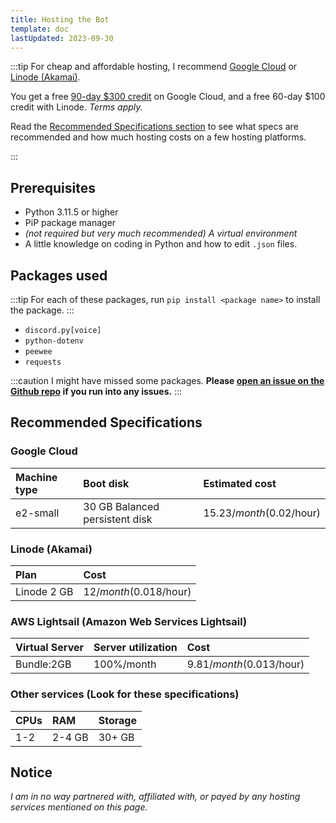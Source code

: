 ```yaml
---
title: Hosting the Bot
template: doc
lastUpdated: 2023-09-30
---
```


:::tip
For cheap and affordable hosting, I recommend [Google Cloud](https://cloud.google.com/free) or [Linode (Akamai)](https://www.linode.com/lp/free-credit-short/).

You get a free [90-day $300 credit](https://cloud.google.com/free/docs/free-cloud-features#free-trial) on Google Cloud, and a free 60-day $100 credit with Linode. *Terms apply.*

Read the [Recommended Specifications section](#recommended-specifications) to see what specs are recommended and how much hosting costs on a few hosting platforms.

:::

## Prerequisites

- Python 3.11.5 or higher
- PiP package manager
- *(not required but very much recommended) A virtual environment*
- A little knowledge on coding in Python and how to edit `.json` files.

## Packages used

:::tip
For each of these packages, run `pip install <package name>` to install the package.
:::

- `discord.py[voice]`
- `python-dotenv`
- `peewee`
- `requests`

:::caution
I might have missed some packages. **Please [open an issue on the Github repo](https://github.com/valbuilds/niabot/issues/new) if you run into any issues.**
:::

## Recommended Specifications

### Google Cloud

| Machine type | Boot disk                      | Estimated cost            |
| :---         | :---                           | :---                      |
| e2-small     | 30 GB Balanced persistent disk | $15.23/month ($0.02/hour) |

### Linode (Akamai)

| Plan        | Cost                    |
| :---        | :---                    |
| Linode 2 GB | $12/month ($0.018/hour) |

### AWS Lightsail (Amazon Web Services Lightsail)

| Virtual Server | Server utilization | Cost                      |
| :---           | :---               | :---                      |
| Bundle:2GB     | 100%/month         | $9.81/month ($0.013/hour) |

### Other services (Look for these specifications)

| CPUs | RAM    | Storage |
| :--- | :---   | :---    |
| 1-2  | 2-4 GB | 30+ GB  |

## Notice

*I am in no way partnered with, affiliated with, or payed by any hosting services mentioned on this page.*